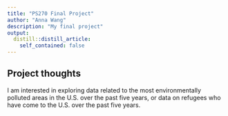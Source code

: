 ```yaml
---
title: "PS270 Final Project"
author: "Anna Wang"
description: "My final project"
output:
  distill::distill_article:
    self_contained: false
---
```




## Project thoughts

I am interested in exploring data related to the most environmentally polluted areas in the U.S. over the past five years, or data on refugees who have come to the U.S. over the past five years.